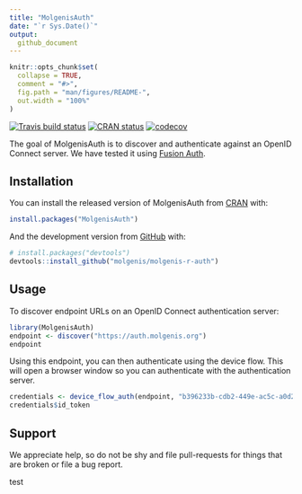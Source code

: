 ```yaml
---
title: "MolgenisAuth"
date: "`r Sys.Date()`"
output: 
  github_document
---
```

```r
knitr::opts_chunk$set(
  collapse = TRUE,
  comment = "#>",
  fig.path = "man/figures/README-",
  out.width = "100%"
)
```

<!-- badges: start -->
[![Travis build status](https://api.travis-ci.com/molgenis/molgenis-r-auth.svg?branch=master)](https://api.travis-ci.com/molgenis/molgenis-r-auth.svg?branch=master)
[![CRAN status](https://www.r-pkg.org/badges/version/MolgenisAuth)](https://CRAN.R-project.org/package=MolgenisAuth)
[![codecov](https://codecov.io/gh/molgenis/molgenis-r-auth/branch/master/graph/badge.svg?token=5Y96e0ULTk)](https://app.codecov.io/gh/molgenis/molgenis-r-auth)
<!-- badges: end -->

The goal of MolgenisAuth is to discover and authenticate against an OpenID
Connect server. We have tested it using [Fusion Auth](https://fusionauth.io/).

## Installation

You can install the released version of MolgenisAuth from [CRAN](https://CRAN.R-project.org) with:

```r
install.packages("MolgenisAuth")
```

And the development version from [GitHub](https://github.com/) with:

```r
# install.packages("devtools")
devtools::install_github("molgenis/molgenis-r-auth")
```
## Usage

To discover endpoint URLs on an OpenID Connect authentication server:

```r
library(MolgenisAuth)
endpoint <- discover("https://auth.molgenis.org")
endpoint
```

Using this endpoint, you can then authenticate using the device flow.
This will open a browser window so you can authenticate with the
authentication server.
```r
credentials <- device_flow_auth(endpoint, "b396233b-cdb2-449e-ac5c-a0d28b38f791")
credentials$id_token
```

## Support
We appreciate help, so do not be shy and file pull-requests for things that are
broken or file a bug report.

test
